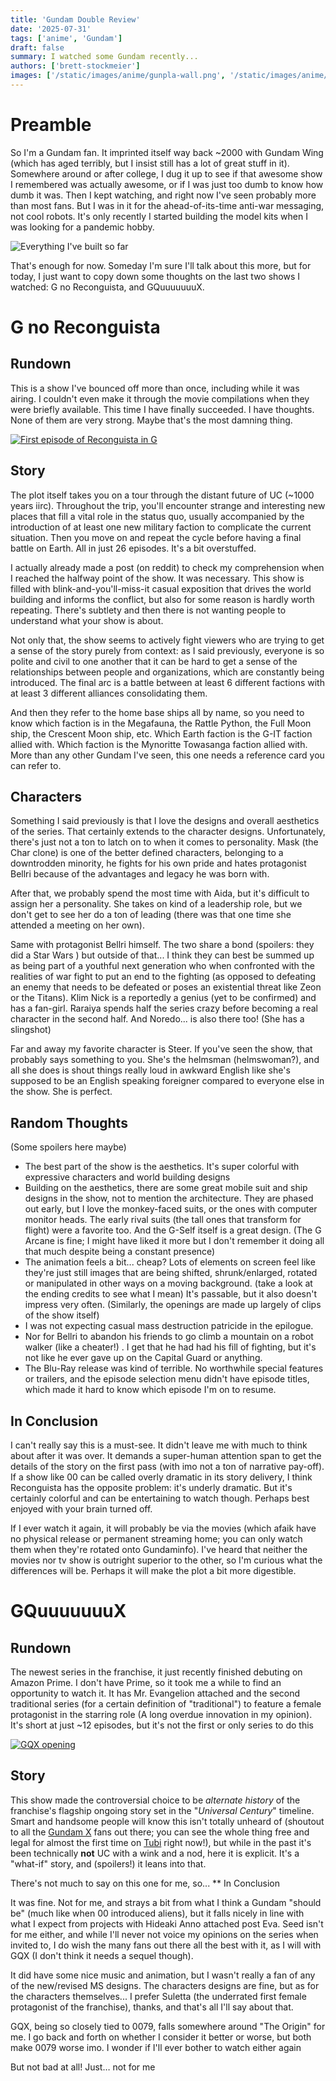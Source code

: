 ```yaml
---
title: 'Gundam Double Review'
date: '2025-07-31'
tags: ['anime', 'Gundam']
draft: false
summary: I watched some Gundam recently...
authors: ['brett-stockmeier']
images: ['/static/images/anime/gunpla-wall.png', '/static/images/anime/video/recon-g-video.png', '/static/images/anime/video/gqx-video.png']
---
```


# Preamble

So I'm a Gundam fan. It imprinted itself way back ~2000 with Gundam Wing (which has aged terribly, but I insist still has a lot of great stuff in it). Somewhere around or after college, I dug it up to see if that awesome show I remembered was actually awesome, or if I was just too dumb to know how dumb it was. Then I kept watching, and right now I've seen probably more than most fans. But I was in it for the ahead-of-its-time anti-war messaging, not cool robots. It's only recently I started building the model kits when I was looking for a pandemic hobby.

![Everything I've built so far](/static/images/anime/gunpla-wall.png)

That's enough for now. Someday I'm sure I'll talk about this more, but for today, I just want to copy down some thoughts on the last two shows I watched: G no Reconguista, and GQuuuuuuuX.

# G no Reconguista
## Rundown

This is a show I've bounced off more than once, including while it was airing. I couldn't even make it through the movie compilations when they were briefly available. This time I have finally succeeded. I have thoughts. None of them are very strong. Maybe that's the most damning thing.

[![First episode of Reconguista in G](/static/images/anime/video/recon-g-video.png)](https://youtu.be/TEp52IJvERA?si=4579P4I2grqPUn2dj)

## Story

The plot itself takes you on a tour through the distant future of UC (~1000 years iirc). Throughout the trip, you'll encounter strange and interesting new places that fill a vital role in the status quo, usually accompanied by the introduction of at least one new military faction to complicate the current situation. Then you move on and repeat the cycle before having a final battle on Earth. All in just 26 episodes. It's a bit overstuffed.

I actually already made a post (on reddit) to check my comprehension when I reached the halfway point of the show. It was necessary. This show is filled with blink-and-you'll-miss-it casual exposition that drives the world building and informs the conflict, but also for some reason is hardly worth repeating. There's subtlety and then there is not wanting people to understand what your show is about.

Not only that, the show seems to actively fight viewers who are trying to get a sense of the story purely from context: as I said previously, everyone is so polite and civil to one another that it can be hard to get a sense of the relationships between people and organizations, which are constantly being introduced. The final arc is a battle between at least 6 different factions with at least 3 different alliances consolidating them.

And then they refer to the home base ships all by name, so you need to know which faction is in the Megafauna, the Rattle Python, the Full Moon ship, the Crescent Moon ship, etc. Which Earth faction is the G-IT faction allied with. Which faction is the Mynoritte Towasanga faction allied with. More than any other Gundam I've seen, this one needs a reference card you can refer to.

## Characters

Something I said previously is that I love the designs and overall aesthetics of the series. That certainly extends to the character designs. Unfortunately, there's just not a ton to latch on to when it comes to personality. Mask (the Char clone) is one of the better defined characters, belonging to a downtrodden minority, he fights for his own pride and hates protagonist Bellri because of the advantages and legacy he was born with.

After that, we probably spend the most time with Aida, but it's difficult to assign her a personality. She takes on kind of a leadership role, but we don't get to see her do a ton of leading (there was that one time she attended a meeting on her own).

Same with protagonist Bellri himself. The two share a bond (spoilers: they did a Star Wars ) but outside of that... I think they can best be summed up as being part of a youthful next generation who when confronted with the realities of war fight to put an end to the fighting (as opposed to defeating an enemy that needs to be defeated or poses an existential threat like Zeon or the Titans). Klim Nick is a reportedly a genius (yet to be confirmed) and has a fan-girl. Raraiya spends half the series crazy before becoming a real character in the second half. And Noredo... is also there too! (She has a slingshot)

Far and away my favorite character is Steer. If you've seen the show, that probably says something to you. She's the helmsman (helmswoman?), and all she does is shout things really loud in awkward English like she's supposed to be an English speaking foreigner compared to everyone else in the show. She is perfect.

## Random Thoughts 
(Some spoilers here maybe)

- The best part of the show is the aesthetics. It's super colorful with expressive characters and world building designs
- Building on the aesthetics, there are some great mobile suit and ship designs in the show, not to mention the architecture. They are phased out early, but I love the monkey-faced suits, or the ones with computer monitor heads. The early rival suits (the tall ones that transform for flight) were a favorite too. And the G-Self itself is a great design. (The G Arcane is fine; I might have liked it more but I don't remember it doing all that much despite being a constant presence)
- The animation feels a bit... cheap? Lots of elements on screen feel like they're just still images that are being shifted, shrunk/enlarged, rotated or manipulated in other ways on a moving background. (take a look at the ending credits to see what I mean) It's passable, but it also doesn't impress very often. (Similarly, the openings are made up largely of clips of the show itself)
- I was not expecting casual mass destruction patricide in the epilogue.
- Nor for Bellri to abandon his friends to go climb a mountain on a robot walker (like a cheater!) . I get that he had had his fill of fighting, but it's not like he ever gave up on the Capital Guard or anything.
- The Blu-Ray release was kind of terrible. No worthwhile special features or trailers, and the episode selection menu didn't have episode titles, which made it hard to know which episode I'm on to resume.

## In Conclusion

I can't really say this is a must-see. It didn't leave me with much to think about after it was over. It demands a super-human attention span to get the details of the story on the first pass (with imo not a ton of narrative pay-off). If a show like 00 can be called overly dramatic in its story delivery, I think Reconguista has the opposite problem: it's underly dramatic. But it's certainly colorful and can be entertaining to watch though. Perhaps best enjoyed with your brain turned off.

If I ever watch it again, it will probably be via the movies (which afaik have no physical release or permanent streaming home; you can only watch them when they're rotated onto Gundaminfo). I've heard that neither the movies nor tv show is outright superior to the other, so I'm curious what the differences will be. Perhaps it will make the plot a bit more digestible.

# GQuuuuuuuX
## Rundown

The newest series in the franchise, it just recently finished debuting on Amazon Prime. I don't have Prime, so it took me a while to find an opportunity to watch it. It has Mr. Evangelion attached and the second traditional series (for a certain definition of "traditional") to feature a female protagonist in the starring role (A long overdue innovation in my opinion). It's short at just ~12 episodes, but it's not the first or only series to do this

[![GQX opening](/static/images/anime/video/gqx-video.png)](https://youtu.be/dcxhZTb_6zs?si=iOfCfehI7FLQKFp_)

## Story

This show made the controversial choice to be *alternate history* of the franchise's flagship ongoing story set in the "*Universal Century*" timeline. Smart and handsome people will know this isn't totally unheard of (shoutout to all the [Gundam X](https://youtu.be/oBfvILQVLug?si=rz_Zx0ixfI6MmPCx) fans out there; you can see the whole thing free and legal for almost the first time on [Tubi](https://tubitv.com/tv-shows/200164443) right now!), but while in the past it's been technically **not** UC with a wink and a nod, here it is explicit. It's a "what-if" story, and (spoilers!) it leans into that.

There's not much to say on this one for me, so...
** In Conclusion

It was fine. Not for me, and strays a bit from what I think a Gundam "should be" (much like when 00 introduced aliens), but it falls nicely in line with what I expect from projects with Hideaki Anno attached post Eva. Seed isn't for me either, and while I'll never not voice my opinions on the series when invited to, I do wish the many fans out there all the best with it, as I will with GQX (I don't think it needs a sequel though).

It did have some nice music and animation, but I wasn't really a fan of any of the new/revised MS designs. The characters designs are fine, but as for the characters themselves... I prefer Suletta (the underrated first female protagonist of the franchise), thanks, and that's all I'll say about that.

GQX, being so closely tied to 0079, falls somewhere around "The Origin" for me. I go back and forth on whether I consider it better or worse, but both make 0079 worse imo. I wonder if I'll ever bother to watch either again

But not bad at all! Just… not for me